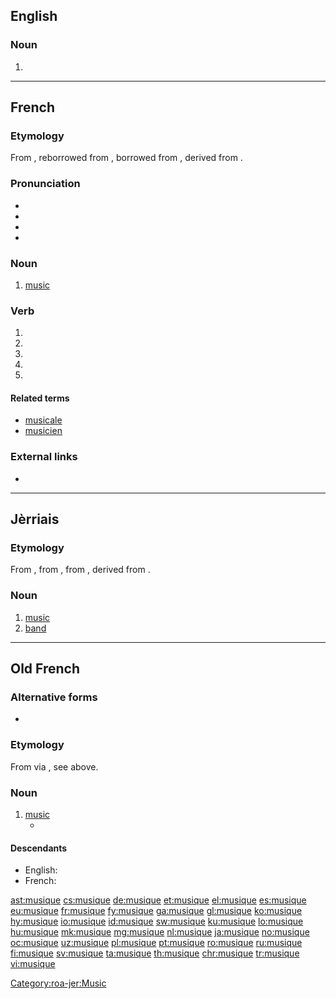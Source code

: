 ==English==

===Noun===
{{en-noun|-|s}}

# {{obsolete form of|music|lang=en}}
----
==French==

===Etymology===
From {{etyl|fro|fr}} {{term|musique|lang=fro}}, reborrowed from {{etyl|la|fr}} {{term|musica|lang=la}}, borrowed from {{etyl|grc|fr}} {{term|μουσική||art of the Muses|lang=grc}}, derived from {{term|Μοῦσα||Muse|lang=grc}}.

===Pronunciation===
* {{IPA|/myzik/|lang=fr}}
* {{audio|Fr-musique.ogg|Audio (France)|lang=fr}}
* {{homophones|lang=fr|musiques|musiquent}}
* {{rhymes|ik|lang=fr}}

===Noun===
{{fr-noun|f}}

# [[music]]

===Verb===
{{fr-verb-form}}

# {{conjugation of|musiquer||1|s|pres|ind|lang=fr}}
# {{conjugation of|musiquer||3|s|pres|ind|lang=fr}}
# {{conjugation of|musiquer||1|s|pres|sub|lang=fr}}
# {{conjugation of|musiquer||3|s|pres|sub|lang=fr}}
# {{conjugation of|musiquer||2|s|imp|lang=fr}}

====Related terms====
* [[musicale]]
* [[musicien]]

===External links===
* {{R:TLFi}}

----

==Jèrriais==

===Etymology===
From {{etyl|fro|roa-jer}} {{term|musique|lang=fro}}, from {{etyl|la|roa-jer}} {{term|musica|lang=la}}, from {{etyl|grc|roa-jer}} {{term|μουσική||art of the Muses|lang=grc}}, derived from {{term|Μοῦσα||Muse|lang=grc}}.

===Noun===
{{roa-jer-noun|f}}

# [[music]]
# [[band]]

[[Category:roa-jer:Music]]

----

==Old French==

===Alternative forms===
* {{l|fro|musike}}

===Etymology===
From {{etyl|grc|fro}} via {{etyl|la|fro}}, see above.

===Noun===
{{fro-noun|f}}

# [[music]]
#* {{quote-book|year=circa 1170|author=[[w:Chrétien de Troyes|Chrétien de Troyes]]|title=''[[s:fr:Érec et Énide|Érec et Énide]]''|passage=La tierce oevre fu de '''musique'''|translation=The third work was of music}}

====Descendants====
* English: {{l|en|music}}
* French: {{l|fr|musique}}

[[ast:musique]]
[[cs:musique]]
[[de:musique]]
[[et:musique]]
[[el:musique]]
[[es:musique]]
[[eu:musique]]
[[fr:musique]]
[[fy:musique]]
[[ga:musique]]
[[gl:musique]]
[[ko:musique]]
[[hy:musique]]
[[io:musique]]
[[id:musique]]
[[sw:musique]]
[[ku:musique]]
[[lo:musique]]
[[hu:musique]]
[[mk:musique]]
[[mg:musique]]
[[nl:musique]]
[[ja:musique]]
[[no:musique]]
[[oc:musique]]
[[uz:musique]]
[[pl:musique]]
[[pt:musique]]
[[ro:musique]]
[[ru:musique]]
[[fi:musique]]
[[sv:musique]]
[[ta:musique]]
[[th:musique]]
[[chr:musique]]
[[tr:musique]]
[[vi:musique]]